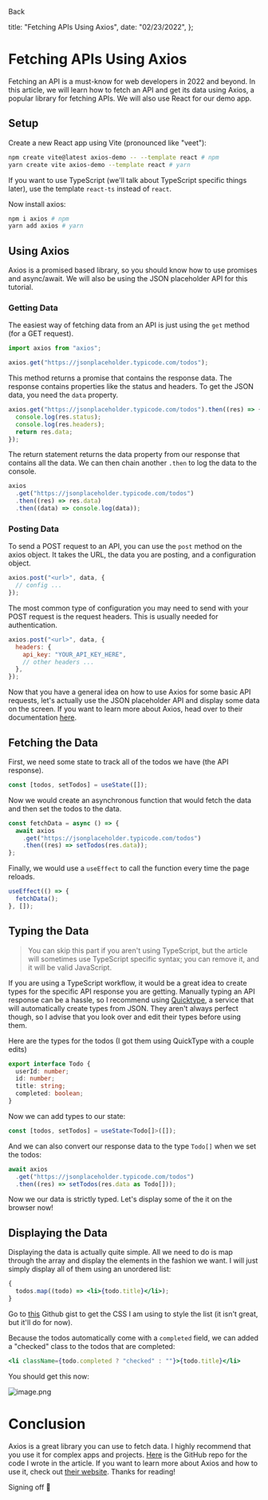 
<BackLink href="/blog">Back</BackLink>

  title: "Fetching APIs Using Axios",
  date: "02/23/2022",
};

# Fetching APIs Using Axios

<PostDateRenderer date="02/23/2022" />

Fetching an API is a must-know for web developers in 2022 and beyond. In this article, we will learn how to fetch an API and get its data using Axios, a popular library for fetching APIs. We will also use React for our demo app.

## Setup

Create a new React app using Vite (pronounced like "veet"):

```bash
npm create vite@latest axios-demo -- --template react # npm
yarn create vite axios-demo --template react # yarn
```

If you want to use TypeScript (we'll talk about TypeScript specific things later), use the template `react-ts` instead of `react`.

Now install axios:

```bash
npm i axios # npm
yarn add axios # yarn
```

## Using Axios

Axios is a promised based library, so you should know how to use promises and async/await. We will also be using the JSON placeholder API for this tutorial.

### Getting Data

The easiest way of fetching data from an API is just using the `get` method (for a GET request).

```js
import axios from "axios";

axios.get("https://jsonplaceholder.typicode.com/todos");
```

This method returns a promise that contains the response data. The response contains properties like the status and headers. To get the JSON data, you need the `data` property.

```js
axios.get("https://jsonplaceholder.typicode.com/todos").then((res) => {
  console.log(res.status);
  console.log(res.headers);
  return res.data;
});
```

The return statement returns the data property from our response that contains all the data. We can then chain another `.then` to log the data to the console.

```js
axios
  .get("https://jsonplaceholder.typicode.com/todos")
  .then((res) => res.data)
  .then((data) => console.log(data));
```

### Posting Data

To send a POST request to an API, you can use the `post` method on the axios object. It takes the URL, the data you are posting, and a configuration object.

```js
axios.post("<url>", data, {
  // config ...
});
```

The most common type of configuration you may need to send with your POST request is the request headers. This is usually needed for authentication.

```js
axios.post("<url>", data, {
  headers: {
    api_key: "YOUR_API_KEY_HERE",
    // other headers ...
  },
});
```

Now that you have a general idea on how to use Axios for some basic API requests, let's actually use the JSON placeholder API and display some data on the screen. If you want to learn more about Axios, head over to their documentation [here](https://axios-http.com/docs/intro).

## Fetching the Data

First, we need some state to track all of the todos we have (the API response).

```js
const [todos, setTodos] = useState([]);
```

Now we would create an asynchronous function that would fetch the data and then set the todos to the data.

```js
const fetchData = async () => {
  await axios
    .get("https://jsonplaceholder.typicode.com/todos")
    .then((res) => setTodos(res.data));
};
```

Finally, we would use a `useEffect` to call the function every time the page reloads.

```js
useEffect(() => {
  fetchData();
}, []);
```

## Typing the Data

> You can skip this part if you aren't using TypeScript, but the article will sometimes use TypeScript specific syntax; you can remove it, and it will be valid JavaScript.

If you are using a TypeScript workflow, it would be a great idea to create types for the specific API response you are getting. Manually typing an API response can be a hassle, so I recommend using [Quicktype](https://app.quicktype.io/), a service that will automatically create types from JSON. They aren't always perfect though, so I advise that you look over and edit their types before using them.

Here are the types for the todos (I got them using QuickType with a couple edits)

```ts
export interface Todo {
  userId: number;
  id: number;
  title: string;
  completed: boolean;
}
```

Now we can add types to our state:

```ts
const [todos, setTodos] = useState<Todo[]>([]);
```

And we can also convert our response data to the type `Todo[]` when we set the todos:

```ts
await axios
  .get("https://jsonplaceholder.typicode.com/todos")
  .then((res) => setTodos(res.data as Todo[]));
```

Now we our data is strictly typed. Let's display some of the it on the browser now!

## Displaying the Data

Displaying the data is actually quite simple. All we need to do is map through the array and display the elements in the fashion we want. I will just simply display all of them using an unordered list:

```jsx
{
  todos.map((todo) => <li>{todo.title}</li>);
}
```

Go to [this](https://gist.github.com/rkazi103/99888daf59ff47b96dc7788d89fcc2de) Github gist to get the CSS I am using to style the list (it isn't great, but it'll do for now).

Because the todos automatically come with a `completed` field, we can added a "checked" class to the todos that are completed:

```jsx
<li className={todo.completed ? "checked" : ""}>{todo.title}</li>
```

You should get this now:

![image.png](https://cdn.hashnode.com/res/hashnode/image/upload/v1645669628813/jj8QHyalh.png)

# Conclusion

Axios is a great library you can use to fetch data. I highly recommend that you use it for complex apps and projects. [Here](https://github.com/rkazi103/axios-demo) is the GitHub repo for the code I wrote in the article. If you want to learn more about Axios and how to use it, check out [their website](https://axios-http.com/). Thanks for reading!

Signing off 👋
